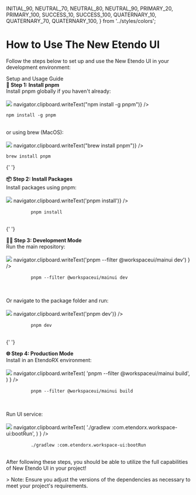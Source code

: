 
  INITIAL_90,
  NEUTRAL_70,
  NEUTRAL_80,
  NEUTRAL_90,
  PRIMARY_20,
  PRIMARY_100,
  SUCCESS_10,
  SUCCESS_100,
  QUATERNARY_10,
  QUATERNARY_70,
  QUATERNARY_100,
} from '../styles/colors';

<Meta title="How To Install/Steps" />

<style>
  {`
    .inter {
      font-family: 'Inter', 'sans-serif';
    }

    .description {
      font-size: 1rem;
    }

    .keyword {
      font-weight: bold;
    }

    .subheading {
      font-weight: 700;
      font-size: 13px;
      letter-spacing: 5px;
      line-height: 24px;
      text-transform: uppercase;
      margin-bottom: 12px;
      margin-top: 40px;
      color: ${NEUTRAL_70};
    }

    .link-list {
      display: grid;
      grid-template-columns: 1fr;
      row-gap: 10px;
    }

    @media (min-width: 620px) {
      .link-list {
        row-gap: 20px;
        column-gap: 20px;
      }
    }

    @media all and (-ms-high-contrast:none) {
      .link-list {
          display: -ms-grid;
          -ms-grid-columns: 1fr 1fr;
          -ms-grid-rows: 1fr 1fr;
      }
    }

    .link-item {
      display: block;
      padding: 20px;
      border-radius: 5px;
      transition: background 150ms ease-out, border 150ms ease-out, transform 150ms ease-out;
      display: flex;
      align-items: flex-start;
    }

    .link-item:hover {
      transform: translate3d(0, -3px, 0);
      box-shadow: ${NEUTRAL_80} 0 3px 10px 0;
    }

    .link-item:active {
      transform: translate3d(0, 0, 0);
    }

    .link-item strong {
      font-weight: 700;
      display: block;
      margin-bottom: 2px;
    }

    .link-item img {
      height: 40px;
      width: 40px;
      margin-right: 15px;
      flex: none;
    }

    .link-item span,
    .link-item p {
      margin: 0;
      font-size: 14px;
      line-height: 20px;
    }

    .tip {
      display: inline-block;
      border-radius: 1em;
      font-size: 11px;
      line-height: 12px;
      font-weight: 700;
      background: ${SUCCESS_10};
      padding: 4px 12px;
      margin-right: 10px;
      vertical-align: top;
    }

    .tip-wrapper {
      font-size: 13px;
      line-height: 20px;
      margin-top: 40px;
      margin-bottom: 40px;
    }

    .tip-wrapper code {
      font-size: 12px;
      display: inline-block;
    }

    .step-one {
      padding: 5px 10px;
      border-radius: 5px;
    }

    .step-two {
      padding: 5px 10px;
      border-radius: 5px;
    }

      .link-item {
      display: block;
      padding: 20px;
      border: 1px solid ${NEUTRAL_80};
      border-radius: 5px;
      transition: background 150ms ease-out, border 150ms ease-out, transform 150ms ease-out;
      color: ${PRIMARY_20};
      display: flex;
      align-items: flex-start;
    }

    .link-item:hover {
      border-color: ${QUATERNARY_100};
      transform: translate3d(0, -3px, 0);
      box-shadow: var(--transparent-black) 0 3px 10px 0;
    }

    .link-item:active {
      border-color: ${INITIAL_90};
      transform: translate3d(0, 0, 0);
    }

    .code-container {
      background-color: ${NEUTRAL_90};
      padding: 0.25rem 1.25rem;
      border-radius: 4px;
      color: white;
      display: flex;
      max-width: 60rem;
      align-items: center;
      overflow-x: auto;
      white-space: nowrap;
    }

    .bash-container {
      background-color: ${NEUTRAL_70};
      padding: 0.25rem 1.25rem;
      border-radius: 4px;
      color: white;
      display: flex;
      max-width: 60rem;
      align-items: center;
      overflow-x: auto;
      white-space: nowrap;
    }

    .code-container img {
      width: 1rem;
      cursor: pointer;
    }

    .button-code {
      background-color: ${QUATERNARY_10};
      border: 1px solid ${PRIMARY_100};
      padding: 0.5rem 0.75rem;
      border-radius: 4px;
      cursor: pointer;
    }

    .button-code:hover {
      background-color: ${QUATERNARY_10};
    }
  `}
</style>

<h1 className="inter">How to Use The New Etendo UI</h1>

<p className="description inter">
  Follow the steps below to set up and use the New Etendo UI in your development
  environment:
</p>

<div className="subheading inter">Setup and Usage Guide</div>

<div className="link-list">
  <div className="link-item">
    <div>
      <strong className="step-title inter">🚀 Step 1: Install pnpm</strong>
      <br />
      <span className="inter">Install pnpm globally if you haven't already:</span>
      <br />
      <br />
      <div className="code-container">
        <img src={CopyIcon} onClick={() => navigator.clipboard.writeText("npm install -g pnpm")} />
        <pre><code>npm install -g pnpm</code></pre>
      </div>
      <br />
      <span className="inter">or using brew (MacOS):</span>
      <br />
      <br />
      <div className="code-container">
        <img src={CopyIcon} onClick={() => navigator.clipboard.writeText("brew install pnpm")} />
        <pre><code>brew install pnpm</code></pre>
      </div>
    </div>
  </div>

{' '}

<div className="link-item">
  <div>
    <strong className="step-title inter">📦 Step 2: Install Packages</strong>
    <br />
    <span className="inter">Install packages using pnpm:</span>
    <br />
    <br />
    <div className="code-container">
      <img
        src={CopyIcon}
        onClick={() => navigator.clipboard.writeText('pnpm install')}
      />
      <pre>
        <code>pnpm install</code>
      </pre>
    </div>
  </div>
</div>

{' '}

<div className="link-item">
  <div>
    <strong className="step-title inter">👨‍💻 Step 3: Development Mode</strong>
    <br />
    <span className="inter">Run the main repository:</span>
    <br />
    <br />
    <div className="code-container">
      <img
        src={CopyIcon}
        onClick={() =>
          navigator.clipboard.writeText('pnpm --filter @workspaceui/mainui dev')
        }
      />
      <pre>
        <code>pnpm --filter @workspaceui/mainui dev</code>
      </pre>
    </div>
    <br />
    <span className="inter">Or navigate to the package folder and run:</span>
    <br />
    <br />
    <div className="code-container">
      <img
        src={CopyIcon}
        onClick={() => navigator.clipboard.writeText('pnpm dev')}
      />
      <pre>
        <code>pnpm dev</code>
      </pre>
    </div>
  </div>
</div>

{' '}

<div className="link-item">
  <div>
    <strong className="step-title inter">🌐 Step 4: Production Mode</strong>
    <br />
    <span className="inter">Install in an EtendoRX environment:</span>
    <br />
    <br />
    <div className="code-container">
      <img
        src={CopyIcon}
        onClick={() =>
          navigator.clipboard.writeText(
            'pnpm --filter @workspaceui/mainui build',
          )
        }
      />
      <pre>
        <code>pnpm --filter @workspaceui/mainui build</code>
      </pre>
    </div>
    <br />
    <span className="inter">Run UI service:</span>
    <br />
    <br />
    <div className="code-container">
      <img
        src={CopyIcon}
        onClick={() =>
          navigator.clipboard.writeText(
            './gradlew :com.etendorx.workspace-ui:bootRun',
          )
        }
      />
      <pre>
        <code>./gradlew :com.etendorx.workspace-ui:bootRun</code>
      </pre>
    </div>
  </div>
</div>

</div>

<p className="inter">
  After following these steps, you should be able to utilize the full
  capabilities of New Etendo UI in your project!
</p>

<p className="inter">
  > <span className="keyword">Note:</span> Ensure you adjust the versions of the
  dependencies as necessary to meet your project's requirements.
</p>
